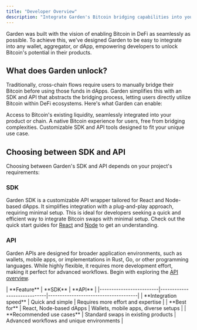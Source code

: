 ```yaml
---
title: "Developer Overview"
description: "Integrate Garden's Bitcoin bridging capabilities into your wallet, aggregator, or dApp"
---
```


Garden was built with the vision of enabling Bitcoin in DeFi as seamlessly as possible. To achieve this, we've designed Garden to be easy to integrate into any wallet, aggregator, or dApp, empowering developers to unlock Bitcoin's potential in their products.

## What does Garden unlock?

Traditionally, cross-chain flows require users to manually bridge their Bitcoin before using those funds in dApps. Garden simplifies this with an SDK and API that abstracts the bridging process, letting users directly utilize Bitcoin within DeFi ecosystems. Here's what Garden can enable:

<CardGroup cols={3}>
  <Card title="Bitcoin liquidity access" icon="bitcoin">
    Access to Bitcoin's existing liquidity, seamlessly integrated into your product or chain.
  </Card>
  <Card title="Native Bitcoin experience" icon="user-check">
    A native Bitcoin experience for users, free from bridging complexities.
  </Card>
  <Card title="Customizable tools" icon="screwdriver-wrench">
    Customizable SDK and API tools designed to fit your unique use case.
  </Card>
</CardGroup>

## Choosing between SDK and API

Choosing between Garden's SDK and API depends on your project's requirements:

### SDK

Garden SDK is a customizable API wrapper tailored for React and Node-based dApps. It simplifies integration with a plug-and-play approach, requiring minimal setup. This is ideal for developers seeking a quick and efficient way to integrate Bitcoin swaps with minimal setup. Check out the quick start guides for [React](/developers/sdk/react/quickstart) and [Node](/developers/sdk/nodejs/quickstart) to get an understanding.

### API

Garden APIs are designed for broader application environments, such as wallets, mobile apps, or implementations in Rust, Go, or other programming languages. While highly flexible, it requires more development effort, making it perfect for advanced workflows. Begin with exploring the [API overview](/developers/api/overview).

<div className="overflow-x-auto">
  | **Feature**            | **SDK**                     | **API**                              |
  |-------------------------|-----------------------------|--------------------------------------|
  | **Integration speed**   | Quick and simple            | Requires more effort and expertise   |
  | **Best for**            | React, Node-based dApps     | Wallets, mobile apps, diverse setups |
  | **Recommended use cases** | Standard swaps in existing products | Advanced workflows and unique environments |
</div>
